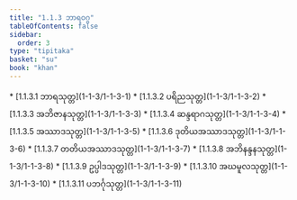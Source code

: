 ```yaml
---
title: "1.1.3 ဘာရဝဂ္ဂ"
tableOfContents: false
sidebar:
  order: 3
type: "tipitaka"
basket: "su"
book: "khan"
---
```



<DynamicBreadcrumb />



<TableOfContents book="khan" section="1.1.3">
* [1.1.3.1 ဘာရသုတ္တ](1-1-3/1-1-3-1)
* [1.1.3.2 ပရိညသုတ္တ](1-1-3/1-1-3-2)
* [1.1.3.3 အဘိဇာနသုတ္တ](1-1-3/1-1-3-3)
* [1.1.3.4 ဆန္ဒရာဂသုတ္တ](1-1-3/1-1-3-4)
* [1.1.3.5 အဿာဒသုတ္တ](1-1-3/1-1-3-5)
* [1.1.3.6 ဒုတိယအဿာဒသုတ္တ](1-1-3/1-1-3-6)
* [1.1.3.7 တတိယအဿာဒသုတ္တ](1-1-3/1-1-3-7)
* [1.1.3.8 အဘိနန္ဒနသုတ္တ](1-1-3/1-1-3-8)
* [1.1.3.9 ဥပ္ပါဒသုတ္တ](1-1-3/1-1-3-9)
* [1.1.3.10 အဃမူလသုတ္တ](1-1-3/1-1-3-10)
* [1.1.3.11 ပဘင်္ဂုသုတ္တ](1-1-3/1-1-3-11)
</TableOfContents>